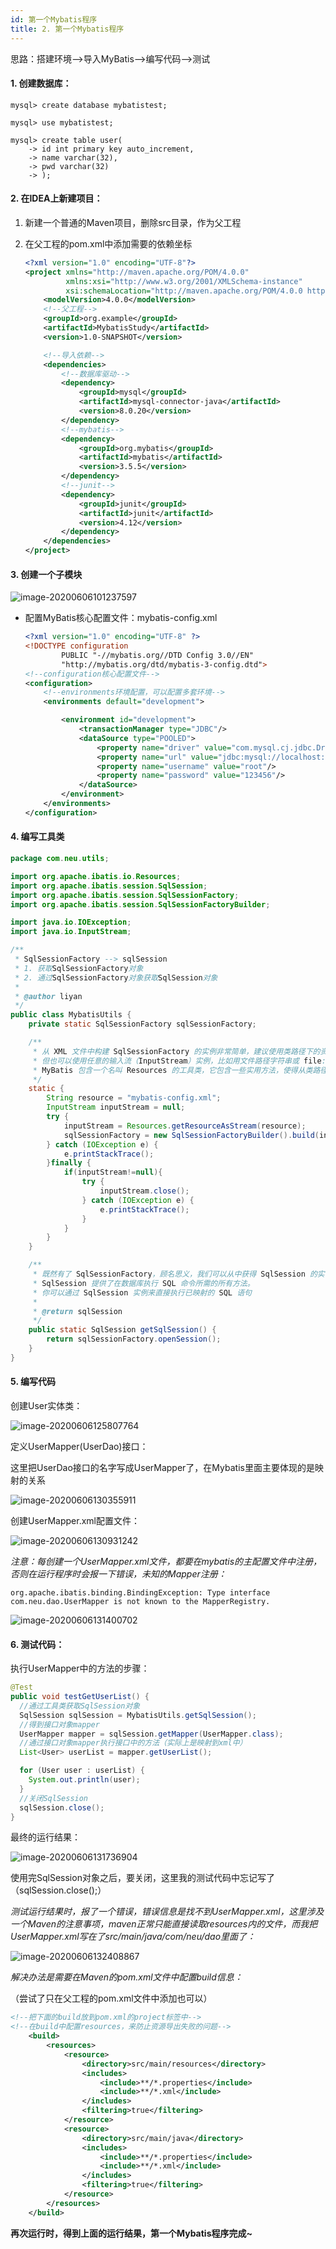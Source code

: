 ```yaml
---
id: 第一个Mybatis程序
title: 2. 第一个Mybatis程序
---
```


思路：搭建环境-->导入MyBatis-->编写代码-->测试



#### 1. 创建数据库：

```mysql
mysql> create database mybatistest;

mysql> use mybatistest;

mysql> create table user(
    -> id int primary key auto_increment,
    -> name varchar(32),
    -> pwd varchar(32)
    -> );
```



#### 2. 在IDEA上新建项目：

1. 新建一个普通的Maven项目，删除src目录，作为父工程

2. 在父工程的pom.xml中添加需要的依赖坐标

   ```xml
   <?xml version="1.0" encoding="UTF-8"?>
   <project xmlns="http://maven.apache.org/POM/4.0.0"
            xmlns:xsi="http://www.w3.org/2001/XMLSchema-instance"
            xsi:schemaLocation="http://maven.apache.org/POM/4.0.0 http://maven.apache.org/xsd/maven-4.0.0.xsd">
       <modelVersion>4.0.0</modelVersion>
       <!--父工程-->
       <groupId>org.example</groupId>
       <artifactId>MybatisStudy</artifactId>
       <version>1.0-SNAPSHOT</version>
   
       <!--导入依赖-->
       <dependencies>
           <!--数据库驱动-->
           <dependency>
               <groupId>mysql</groupId>
               <artifactId>mysql-connector-java</artifactId>
               <version>8.0.20</version>
           </dependency>
           <!--mybatis-->
           <dependency>
               <groupId>org.mybatis</groupId>
               <artifactId>mybatis</artifactId>
               <version>3.5.5</version>
           </dependency>
           <!--junit-->
           <dependency>
               <groupId>junit</groupId>
               <artifactId>junit</artifactId>
               <version>4.12</version>
           </dependency>
       </dependencies>
   </project>
   ```



#### 3. 创建一个子模块

![image-20200606101237597](https://upyun.shiguangping.com/imgs/20200606101237.png)

- 配置MyBatis核心配置文件：mybatis-config.xml

  ```xml
  <?xml version="1.0" encoding="UTF-8" ?>
  <!DOCTYPE configuration
          PUBLIC "-//mybatis.org//DTD Config 3.0//EN"
          "http://mybatis.org/dtd/mybatis-3-config.dtd">
  <!--configuration核心配置文件-->
  <configuration>
      <!--environments环境配置，可以配置多套环境-->
      <environments default="development">
  
          <environment id="development">
              <transactionManager type="JDBC"/>
              <dataSource type="POOLED">
                  <property name="driver" value="com.mysql.cj.jdbc.Driver"/>
                  <property name="url" value="jdbc:mysql://localhost:3306/mybatistest"/>
                  <property name="username" value="root"/>
                  <property name="password" value="123456"/>
              </dataSource>
          </environment>
      </environments>
  </configuration>
  ```



#### 4. 编写工具类

```java
package com.neu.utils;

import org.apache.ibatis.io.Resources;
import org.apache.ibatis.session.SqlSession;
import org.apache.ibatis.session.SqlSessionFactory;
import org.apache.ibatis.session.SqlSessionFactoryBuilder;

import java.io.IOException;
import java.io.InputStream;

/**
 * SqlSessionFactory --> sqlSession
 * 1. 获取SqlSessionFactory对象
 * 2. 通过SqlSessionFactory对象获取SqlSession对象
 *
 * @author liyan
 */
public class MybatisUtils {
    private static SqlSessionFactory sqlSessionFactory;

    /**
     * 从 XML 文件中构建 SqlSessionFactory 的实例非常简单，建议使用类路径下的资源文件进行配置。
     * 但也可以使用任意的输入流（InputStream）实例，比如用文件路径字符串或 file:// URL 构造的输入流。
     * MyBatis 包含一个名叫 Resources 的工具类，它包含一些实用方法，使得从类路径或其它位置加载资源文件更加容易。
     */
    static {
        String resource = "mybatis-config.xml";
        InputStream inputStream = null;
        try {
            inputStream = Resources.getResourceAsStream(resource);
            sqlSessionFactory = new SqlSessionFactoryBuilder().build(inputStream);
        } catch (IOException e) {
            e.printStackTrace();
        }finally {
            if(inputStream!=null){
                try {
                    inputStream.close();
                } catch (IOException e) {
                    e.printStackTrace();
                }
            }
        }
    }

    /**
     * 既然有了 SqlSessionFactory，顾名思义，我们可以从中获得 SqlSession 的实例。
     * SqlSession 提供了在数据库执行 SQL 命令所需的所有方法。
     * 你可以通过 SqlSession 实例来直接执行已映射的 SQL 语句
     *
     * @return sqlSession
     */
    public static SqlSession getSqlSession() {
        return sqlSessionFactory.openSession();
    }
}
```



#### 5. 编写代码

创建User实体类：

![image-20200606125807764](https://upyun.shiguangping.com/imgs/20200606125807.png)



定义UserMapper(UserDao)接口：

这里把UserDao接口的名字写成UserMapper了，在Mybatis里面主要体现的是映射的关系

![image-20200606130355911](https://upyun.shiguangping.com/imgs/20200606130355.png)



创建UserMapper.xml配置文件：

![image-20200606130931242](https://upyun.shiguangping.com/imgs/20200606130931.png)



*注意：每创建一个UserMapper.xml文件，都要在mybatis的主配置文件中注册，否则在运行程序时会报一下错误，未知的Mapper注册：*

```
org.apache.ibatis.binding.BindingException: Type interface com.neu.dao.UserMapper is not known to the MapperRegistry.
```

![image-20200606131400702](https://upyun.shiguangping.com/imgs/20200606131400.png)



#### 6. 测试代码：

执行UserMapper中的方法的步骤：

```java
@Test
public void testGetUserList() {
  //通过工具类获取SqlSession对象
  SqlSession sqlSession = MybatisUtils.getSqlSession();
  //得到接口对象mapper
  UserMapper mapper = sqlSession.getMapper(UserMapper.class);
  //通过接口对象mapper执行接口中的方法（实际上是映射到xml中）
  List<User> userList = mapper.getUserList();

  for (User user : userList) {
    System.out.println(user);
  }
  //关闭SqlSession
  sqlSession.close();
}
```



最终的运行结果：

![image-20200606131736904](https://upyun.shiguangping.com/imgs/20200606131736.png)

使用完SqlSession对象之后，要关闭，这里我的测试代码中忘记写了（sqlSession.close();）



*测试运行结果时，报了一个错误，错误信息是找不到UserMapper.xml，这里涉及一个Maven的注意事项，maven正常只能直接读取resources内的文件，而我把UserMapper.xml写在了src/main/java/com/neu/dao里面了：*

![image-20200606132408867](https://upyun.shiguangping.com/imgs/20200606132408.png)

*解决办法是需要在Maven的pom.xml文件中配置build信息：*

（尝试了只在父工程的pom.xml文件中添加也可以）

```xml
<!--把下面的build放到pom.xml的project标签中-->
<!--在build中配置resources，来防止资源导出失败的问题-->
    <build>
        <resources>
            <resource>
                <directory>src/main/resources</directory>
                <includes>
                    <include>**/*.properties</include>
                    <include>**/*.xml</include>
                </includes>
                <filtering>true</filtering>
            </resource>
            <resource>
                <directory>src/main/java</directory>
                <includes>
                    <include>**/*.properties</include>
                    <include>**/*.xml</include>
                </includes>
                <filtering>true</filtering>
            </resource>
        </resources>
    </build>
```

**再次运行时，得到上面的运行结果，第一个Mybatis程序完成~**

